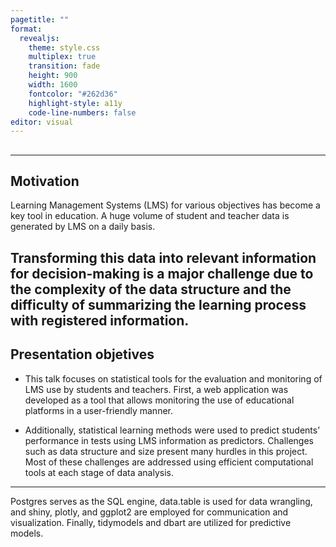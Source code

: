 ```yaml
---
pagetitle: ""
format: 
  revealjs: 
    theme: style.css
    multiplex: true
    transition: fade
    height: 900
    width: 1600
    fontcolor: "#262d36"
    highlight-style: a11y
    code-line-numbers: false
editor: visual
---
```


##  {background-image="images/tapa.jpeg" aria-label="image with presentation title and user design."}


---

## Motivation

Learning Management Systems (LMS) for various objectives has become a key tool in education. A huge volume of student and teacher data is generated by LMS on a daily basis.

Transforming this data into relevant information for decision-making is a major challenge due to the complexity of the data structure and the difficulty of summarizing the learning process with registered information.
---

## Presentation objetives

- This talk focuses on statistical tools for the evaluation and monitoring of LMS use by students and teachers. First, a web application was developed as a tool that allows monitoring the use of educational platforms in a user-friendly manner.

- Additionally, statistical learning methods were used to predict students' performance in tests using LMS information as predictors. Challenges such as data structure and size present many hurdles in this project. Most of these challenges are addressed using efficient computational tools at each stage of data analysis.

---



Postgres serves as the SQL engine, data.table is used for data wrangling, and shiny, plotly, and ggplot2 are employed for communication and visualization. Finally, tidymodels and dbart are utilized for predictive models.




 